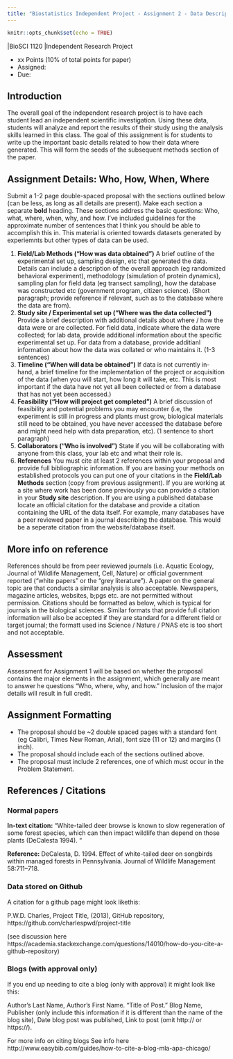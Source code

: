 ```yaml
---
title: "Biostatistics Independent Project - Assignment 2 - Data Description"
---
```


```r
knitr::opts_chunk$set(echo = TRUE)
```

|BioSCI 1120
|Independent Research Project 

* xx Points (10% of total points for paper)
* Assigned: 
* Due:

## Introduction 

The overall goal of the independent research project is to have each student lead an independent scientific investigation.  Using these data, students will analyze and report the results of their study using the analysis skills learned in this class.  The goal of this assignment is for students to write up the important basic details related to how their data where generated.  This will form the seeds of the subsequent methods section of the paper.


## Assignment Details: Who, How, When, Where

Submit a 1-2 page double-spaced proposal with the sections outlined below (can be less, as long as all details are present).  Make each section a separate **bold** heading.  These sections address the basic questions: Who, what, where, when, why, and how.  I’ve included guidelines for the approximate number of sentences that I think you should be able to accomplish this in.  This material is oriented towards datasets generated by experiemnts but other types of data can be used. 

1.  **Field/Lab Methods (“How was data obtained”)** A brief outline of the experimental set up, sampling design, etc that generated the data.  Details can include a description of the overall approach (eg randomized behavioral experiment), methodology (simulation of protein dynamics), sampling plan for field data (eg transect sampling), how the database was constructed etc (government program, citizen science).  (Short paragraph;  provide reference if relevant, such as to the database where the data are from).
1.  **Study site / Experimental set up  (“Where was the data collected”)** Provide a brief description with additional details about where / how the data were or are collected.  For field data, indicate where the data were collected; for lab data, provide additional information about the specific experimental set up.  For data from a database, provide additianl information about how the data was collated or who maintains it.  (1-3 sentences)
1.  **Timeline (“When will data be obtained”)**  If data is not currently in-hand, a brief timeline for the implementation of the project or acquisition of the data (when you will start, how long it will take, etc.  This is most important if the data have not yet all been collected or from a database that has not yet been accessed.)
1.  **Feasibility (“How will project get completed”)** A brief discussion of feasibility and potential problems you may encounter (i.e, the experiment is still in progress and plants must grow, biological materials still need to be obtained, you have never accessed the database before and might need help with data preparation, etc).  (1 sentence to short paragraph)
1.  **Collaborators (“Who is involved”)**  State if you will be collaborating with anyone from this class, your lab etc and what their role is.    
1.  **References**  You must cite at least 2 references within your proposal and provide full bibliographic information.  If you are basing your methods on established protocols you can put one of your citations in the **Field/Lab Methods** section (copy from previous assignment).  If you are working at a site where work has been done previously you can provide a citation in your **Study site** description.  If you are using a published database locate an official citation for the database and provide a citation containing the URL of the data itself.  For example, many databases have a peer reviewed paper in a journal describing the database.  This would be a seperate citation from the website/database itself.  

## More info on reference

References should be from peer reviewed journals (i.e. Aquatic Ecology, Journal of Wildlife Management, Cell, Nature) or official government reported (“white papers” or the “grey literature”).  A paper on the general topic are that conducts a similar analysis is also acceptable.  Newspapers, magazine articles, websites, b;pgs etc. are not permitted without permission.  Citations should be formatted as below, which is typical for journals in the biological sciences.  Similar formats that provide full citation information will also be accepted if they are standard for a different field or target journal; the formatt used ins Science / Nature / PNAS etc is too short and not acceptable.


## Assessment 

Assessment for Assignment 1 will be based on whether the proposal contains the major elements in the assignment, which generally are meant to answer he questions “Who, where, why, and how.”  Inclusion of the major details will result in full credit.

## Assignment Formatting

* The proposal should be ~2 double spaced pages with a standard font (eg Calibri, Times New Roman, Arial), font size (11 or 12) and margins (1 inch).  
* The proposal should include each of the sections outlined above.
* The proposal must include 2 references, one of which must occur in the Problem Statement.

## References / Citations

### Normal papers

**In-text citation:**
“White-tailed deer browse is known to slow regeneration of some forest species, which can then impact wildlife than depend on those plants (DeCalesta 1994). “

**Reference:**
DeCalesta, D. 1994. Effect of white-tailed deer on songbirds within managed forests in Pennsylvania. Journal of Wildlife Management 58:711–718.

### Data stored on Github

A citation for a github page might look likethis:

P.W.D. Charles, Project Title, (2013), GitHub repository, https://github.com/charlespwd/project-title


(see discussion here  https://academia.stackexchange.com/questions/14010/how-do-you-cite-a-github-repository)


### Blogs (with approval only)
If you end up needing to cite a blog (only with approval) it might look like this:

Author’s Last Name, Author’s First Name. “Title of Post.” Blog Name, Publisher (only include this information if it is different than the name of the blog site), Date blog post was published, Link to post (omit http:// or https://).

For more info on citing blogs See info here http://www.easybib.com/guides/how-to-cite-a-blog-mla-apa-chicago/



